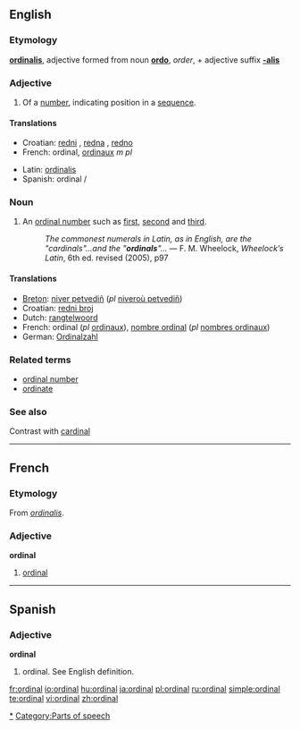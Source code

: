 ==English==

===Etymology===
{{L.}} '''[[ordinalis]]''', adjective formed from noun '''[[ordo]]''', ''order'', + adjective suffix '''[[-alis]]'''

===Adjective===
{{en-adj|-}}

# Of a [[number]], indicating position in a [[sequence]].

====Translations====
{{top}}
*Croatian: [[redni]] {{m}}, [[redna]] {{f}}, [[redno]] {{n}}
*French: ordinal, [[ordinaux]] ''m pl''
{{mid}}
*Latin: [[ordinalis]]
*Spanish: ordinal {{m}}/{{f}}
{{bottom}}

===Noun===
{{wikipedia}}
{{en-noun}}

# An [[ordinal number]] such as [[first]], [[second]] and [[third]].
#: ''The commonest numerals in Latin, as in English, are the "cardinals"...and the "'''ordinals'''"...'' — F. M. Wheelock, ''Wheelock’s Latin'', 6th ed. revised (2005), p97

====Translations====
{{top}}
*[[Breton]]: [[niver petvediñ]] (''pl'' [[niveroù petvediñ]])
*Croatian: [[redni broj]] {{m}}
*Dutch: [[rangtelwoord]] {{n}}
*French: ordinal {{m}} (''pl'' [[ordinaux]]), [[nombre ordinal]] {{m}} (''pl'' [[nombres ordinaux]])
*German: [[Ordinalzahl]]
{{bottom}}

===Related terms===
*[[ordinal number]]
*[[ordinate]]

===See also===
Contrast with [[cardinal]]

----

==French==

===Etymology===
From {{L.}} ''[[ordinalis]]''.

===Adjective===
'''ordinal'''

# [[#Adjective|ordinal]]

----

==Spanish==

===Adjective===
'''ordinal'''

# ordinal.  See English definition.

[[Category:Numbers|*]]
[[Category:Parts of speech]]

[[fr:ordinal]]
[[io:ordinal]]
[[hu:ordinal]]
[[ja:ordinal]]
[[pl:ordinal]]
[[ru:ordinal]]
[[simple:ordinal]]
[[te:ordinal]]
[[vi:ordinal]]
[[zh:ordinal]]